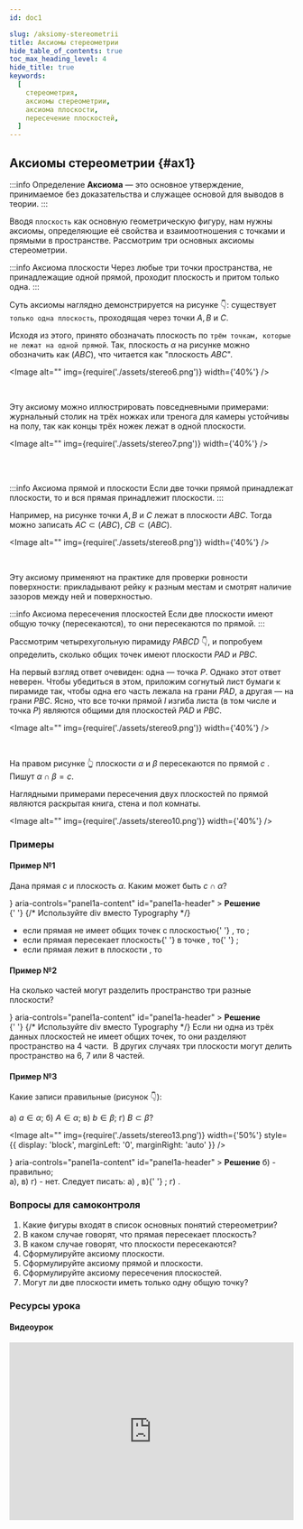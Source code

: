 ```yaml
---
id: doc1

slug: /aksiomy-stereometrii
title: Аксиомы стереометрии
hide_table_of_contents: true
toc_max_heading_level: 4
hide_title: true
keywords:
  [
    стереометрия,
    аксиомы стереометрии,
    аксиома плоскости,
    пересечение плоскостей,
  ]
---
```



## Аксиомы стереометрии {#ax1}

:::info Определение
**Аксиома** — это основное утверждение, принимаемое без доказательства и служащее основой для выводов в теории.
:::

Вводя `плоскость` как основную геометрическую фигуру, нам нужны аксиомы, определяющие её свойства и взаимоотношения с точками и прямыми в пространстве. Рассмотрим три основных аксиомы стереометрии.

:::info Аксиома плоскости
Через любые три точки пространства, не принадлежащие одной прямой, проходит плоскость и притом только одна.
:::

Суть аксиомы наглядно демонстрируется на рисунке 👇: существует `только одна плоскость`, проходящая через точки $A, B$ и $C.$

Исходя из этого, принято обозначать плоскость по `трём точкам, которые не лежат на одной прямой`. Так, плоскость $\alpha$ на рисунке можно обозначить как $(ABC)$, что читается как "плоскость $ABC$".

<Image alt="" img={require('./assets/stereo6.png')} width={'40%'} />

<br />

Эту аксиому можно иллюстрировать повседневными примерами: журнальный столик на трёх ножках или тренога для камеры устойчивы на полу, так как концы трёх ножек лежат в одной плоскости.

<Image alt="" img={require('./assets/stereo7.png')} width={'40%'} />

<br />
<br />

:::info Аксиома прямой и плоскости
Если две точки прямой принадлежат плоскости, то и вся прямая принадлежит плоскости.
:::

Например, на рисунке точки $A,B$ и $C$ лежат в плоскости $ABC$. Тогда можно записать $AC\subset (ABC)$, $CB\subset (ABC)$.

<Image alt="" img={require('./assets/stereo8.png')} width={'40%'} />

<br />

Эту аксиому применяют на практике для проверки ровности поверхности: прикладывают рейку к разным местам и смотрят наличие зазоров между ней и поверхностью.

:::info Аксиома пересечения плоскостей
Если две плоскости имеют общую точку (пересекаются), то они пересекаются по прямой.
:::

Рассмотрим четырехугольную пирамиду $PABCD$ 👇, и попробуем определить, сколько общих точек имеют плоскости $PAD$ и $PBC$.

На первый взгляд ответ очевиден: одна — точка $P$. Однако этот ответ неверен. Чтобы убедиться в этом, приложим согнутый лист бумаги к пирамиде так, чтобы одна его часть лежала на грани $PAD$, а другая — на грани $PBC$. Ясно, что все точки прямой $l$ изгиба листа (в том числе и точка $P$) являются общими для плоскостей $PAD$ и $PBC$.

<Image alt="" img={require('./assets/stereo9.png')} width={'40%'} />

<br />

На правом рисунке 👆 плоскости $\alpha$ и $\beta$ пересекаются по прямой $c$ . Пишут $\alpha \cap \beta =c$.

Наглядными примерами пересечения двух плоскостей по прямой являются раскрытая книга, стена и пол комнаты.

<Image alt="" img={require('./assets/stereo10.png')} width={'40%'} />

### Примеры

#### Пример №1

Дана прямая $c$ и плоскость $\alpha$. Каким может быть $c \cap \alpha$?

<Accordion>
  <AccordionSummary
    expandIcon={<ExpandMoreIcon />}
    aria-controls="panel1a-content"
    id="panel1a-header"
  >
    <Typography>
      <b>Решение</b>
    </Typography>
  </AccordionSummary>
  <AccordionDetails>
    <div>
      {' '}
      {/* Используйте div вместо Typography */}
      <ul>
        <li>
          если прямая <TeX math="c" /> не имеет общих точек с плоскостью{' '}
          <TeX math="\alpha" /> , то <TeX math="c \cap \alpha =\emptyset" />;
        </li>
        <li>
          если прямая <TeX math="c" /> пересекает плоскость{' '}
          <TeX math="\alpha" /> в точке <TeX math="A" />, то{' '}
          <TeX math="c \cap \alpha =A" />;
        </li>
        <li>
          если прямая <TeX math="c" /> лежит в плоскости <TeX math="\alpha" />,
          то <TeX math="c \cap \alpha =c" />
        </li>
      </ul>
    </div>
  </AccordionDetails>
</Accordion>

#### Пример №2

На сколько частей могут разделить пространство три разные плоскости?

<Accordion>
  <AccordionSummary
    expandIcon={<ExpandMoreIcon />}
    aria-controls="panel1a-content"
    id="panel1a-header"
  >
    <Typography>
      <b>Решение</b>
    </Typography>
  </AccordionSummary>
  <AccordionDetails>
    <div>
      {' '}
      {/* Используйте div вместо Typography */}
      Если ни одна из трёх данных плоскостей не имеет общих точек, то они
      разделяют пространство на 4 части.
      <Image
        alt=""
        img={require('./assets/stereo11.png')}
        width={'50%'}
        style={{ display: 'block', marginLeft: '0', marginRight: 'auto' }}
      />
      В других случаях три плоскости могут делить пространство на 6, 7 или 8
      частей.
      <Image
        alt=""
        img={require('./assets/stereo12.png')}
        width={'70%'}
        style={{ display: 'block', marginLeft: '0', marginRight: 'auto' }}
      />
    </div>
  </AccordionDetails>
</Accordion>

#### Пример №3

Какие записи правильные (рисунок 👇):

а) $a \in \alpha$; б) $A \in \alpha$; в) $b \in \beta$; г) $B \subset \beta$?

<Image
  alt=""
  img={require('./assets/stereo13.png')}
  width={'50%'}
  style={{ display: 'block', marginLeft: '0', marginRight: 'auto' }}
/>

<Accordion>
  <AccordionSummary
    expandIcon={<ExpandMoreIcon />}
    aria-controls="panel1a-content"
    id="panel1a-header"
  >
    <Typography>
      <b>Решение</b>
    </Typography>
  </AccordionSummary>
  <AccordionDetails>
    <Typography>
      б) - правильно;
      <br />
      а), в) г) - нет. Следует писать: а) <TeX math="a\subset \alpha" />, в){' '}
      <TeX math="b \subset \beta" />; г) <TeX math="B\in \beta" />.
    </Typography>
  </AccordionDetails>
</Accordion>

### Вопросы для самоконтроля

1. Какие фигуры входят в список основных понятий стереометрии?
2. В каком случае говорят, что прямая пересекает плоскость?
3. В каком случае говорят, что плоскости пересекаются?
4. Сформулируйте аксиому плоскости.
5. Сформулируйте аксиому прямой и плоскости.
6. Сформулируйте аксиому пересечения плоскостей.
7. Могут ли две плоскости иметь только одну общую точку?

### Ресурсы урока

#### Видеоурок

<iframe
  width="100%"
  height="315"
  src="https://www.youtube.com/embed/MVmrhNp7A70"
  title="YouTube video player"
  frameBorder="0"
  allow="accelerometer; autoplay; clipboard-write; encrypted-media; gyroscope; picture-in-picture; web-share"
  allowFullScreen
></iframe>
